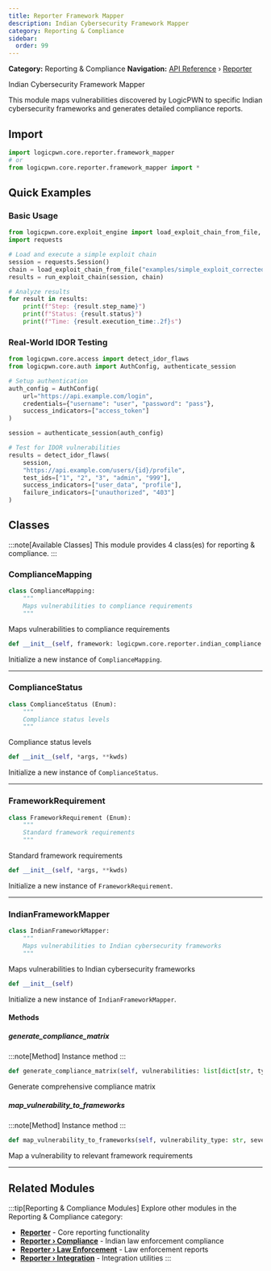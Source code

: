 ```yaml
---
title: Reporter Framework Mapper
description: Indian Cybersecurity Framework Mapper
category: Reporting & Compliance
sidebar:
  order: 99
---
```



**Category:** Reporting & Compliance
**Navigation:** [API Reference](../) › [Reporter](../reporter)

Indian Cybersecurity Framework Mapper

This module maps vulnerabilities discovered by LogicPWN to specific Indian
cybersecurity frameworks and generates detailed compliance reports.

## Import

```python
import logicpwn.core.reporter.framework_mapper
# or
from logicpwn.core.reporter.framework_mapper import *
```


## Quick Examples

### Basic Usage

```python
from logicpwn.core.exploit_engine import load_exploit_chain_from_file, run_exploit_chain
import requests

# Load and execute a simple exploit chain
session = requests.Session()
chain = load_exploit_chain_from_file("examples/simple_exploit_corrected.yaml")
results = run_exploit_chain(session, chain)

# Analyze results
for result in results:
    print(f"Step: {result.step_name}")
    print(f"Status: {result.status}")
    print(f"Time: {result.execution_time:.2f}s")
```

### Real-World IDOR Testing

```python
from logicpwn.core.access import detect_idor_flaws
from logicpwn.core.auth import AuthConfig, authenticate_session

# Setup authentication
auth_config = AuthConfig(
    url="https://api.example.com/login",
    credentials={"username": "user", "password": "pass"},
    success_indicators=["access_token"]
)

session = authenticate_session(auth_config)

# Test for IDOR vulnerabilities
results = detect_idor_flaws(
    session,
    "https://api.example.com/users/{id}/profile",
    test_ids=["1", "2", "3", "admin", "999"],
    success_indicators=["user_data", "profile"],
    failure_indicators=["unauthorized", "403"]
)
```


## Classes

:::note[Available Classes]
This module provides 4 class(es) for reporting & compliance.
:::

### ComplianceMapping

<Tabs>
<TabItem label="Overview">

```python
class ComplianceMapping:
    """
    Maps vulnerabilities to compliance requirements
    """
```

Maps vulnerabilities to compliance requirements

</TabItem>
<TabItem label="Constructor">

```python
def __init__(self, framework: logicpwn.core.reporter.indian_compliance.IndianComplianceFramework, requirement: logicpwn.core.reporter.framework_mapper.FrameworkRequirement, requirement_id: str, description: str, compliance_status: logicpwn.core.reporter.framework_mapper.ComplianceStatus, evidence_required: list[str], remediation_actions: list[str], legal_implications: Optional[str] = None, priority_level: str = 'medium') -> None
```

Initialize a new instance of `ComplianceMapping`.

</TabItem>
</Tabs>


---

### ComplianceStatus

<Tabs>
<TabItem label="Overview">

```python
class ComplianceStatus (Enum):
    """
    Compliance status levels
    """
```

Compliance status levels

</TabItem>
<TabItem label="Constructor">

```python
def __init__(self, *args, **kwds)
```

Initialize a new instance of `ComplianceStatus`.

</TabItem>
</Tabs>


---

### FrameworkRequirement

<Tabs>
<TabItem label="Overview">

```python
class FrameworkRequirement (Enum):
    """
    Standard framework requirements
    """
```

Standard framework requirements

</TabItem>
<TabItem label="Constructor">

```python
def __init__(self, *args, **kwds)
```

Initialize a new instance of `FrameworkRequirement`.

</TabItem>
</Tabs>


---

### IndianFrameworkMapper

<Tabs>
<TabItem label="Overview">

```python
class IndianFrameworkMapper:
    """
    Maps vulnerabilities to Indian cybersecurity frameworks
    """
```

Maps vulnerabilities to Indian cybersecurity frameworks

</TabItem>
<TabItem label="Constructor">

```python
def __init__(self)
```

Initialize a new instance of `IndianFrameworkMapper`.

</TabItem>
</Tabs>

#### Methods

##### generate_compliance_matrix

:::note[Method]
Instance method
:::

```python
def generate_compliance_matrix(self, vulnerabilities: list[dict[str, typing.Any]]) -> dict[str, typing.Any]
```

Generate comprehensive compliance matrix

##### map_vulnerability_to_frameworks

:::note[Method]
Instance method
:::

```python
def map_vulnerability_to_frameworks(self, vulnerability_type: str, severity: str) -> list[logicpwn.core.reporter.framework_mapper.ComplianceMapping]
```

Map a vulnerability to relevant framework requirements


---


## Related Modules

:::tip[Reporting & Compliance Modules]
Explore other modules in the Reporting & Compliance category:

- **[Reporter](../reporter)** - Core reporting functionality
- **[Reporter › Compliance](../reporter/compliance)** - Indian law enforcement compliance
- **[Reporter › Law Enforcement](../reporter/law-enforcement)** - Law enforcement reports
- **[Reporter › Integration](../reporter/integration)** - Integration utilities
:::
